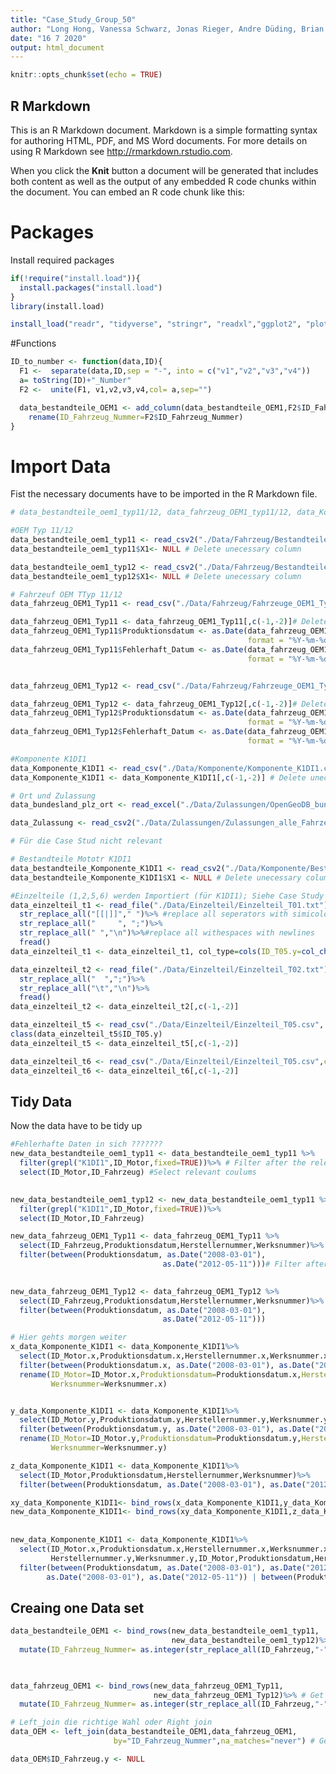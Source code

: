 ```yaml
---
title: "Case_Study_Group_50"
author: "Long Hong, Vanessa Schwarz, Jonas Rieger, Andre Düding, Brian Eiffert"
date: "16 7 2020"
output: html_document
---
```


```r
knitr::opts_chunk$set(echo = TRUE)
```

## R Markdown

This is an R Markdown document. Markdown is a simple formatting syntax for authoring HTML, PDF, and MS Word documents. For more details on using R Markdown see <http://rmarkdown.rstudio.com>.

When you click the **Knit** button a document will be generated that includes both content as well as the output of any embedded R code chunks within the document. You can embed an R code chunk like this:


# Packages
Install required packages

```r
if(!require("install.load")){
  install.packages("install.load")
}
library(install.load)

install_load("readr", "tidyverse", "stringr", "readxl","ggplot2", "plotly","lubridate", "data.table")
```
#Functions
```r
ID_to_number <- function(data,ID){
  F1 <-  separate(data,ID,sep = "-", into = c("v1","v2","v3","v4"))
  a= toString(ID)+"_Number"
  F2 <-  unite(F1, v1,v2,v3,v4,col= a,sep="")

  data_bestandteile_OEM1 <- add_column(data_bestandteile_OEM1,F2$ID_Fahrzeug_Nummer)%>%
    rename(ID_Fahrzeug_Nummer=F2$ID_Fahrzeug_Nummer)
}


```

# Import Data
Fist the necessary documents have to be imported in the R Markdown file.
```r
# data_bestandteile_oem1_typ11/12, data_fahrzeug_OEM1_typ11/12, data_Komponente_K1DI1

#OEM Typ 11/12
data_bestandteile_oem1_typ11 <- read_csv2("./Data/Fahrzeug/Bestandteile_Fahrzeuge_OEM1_Typ11.csv", col_types = cols(X1=col_integer(),ID_Karosserie=col_character(),ID_Schaltung=col_character(),ID_Sitze=col_character(),ID_Motor=col_character(),ID_Fahrzeug=col_character())) # Import data
data_bestandteile_oem1_typ11$X1<- NULL # Delete unecessary column

data_bestandteile_oem1_typ12 <- read_csv2("./Data/Fahrzeug/Bestandteile_Fahrzeuge_OEM1_Typ12.csv", col_types = cols(X1=col_integer(),ID_Karosserie=col_character(),ID_Schaltung=col_character(),ID_Sitze=col_character(),ID_Motor=col_character(),ID_Fahrzeug=col_character())) # Import data
data_bestandteile_oem1_typ12$X1<- NULL # Delete unecessary column

# Fahrzeuf OEM TTyp 11/12 
data_fahrzeug_OEM1_Typ11 <- read_csv("./Data/Fahrzeug/Fahrzeuge_OEM1_Typ11.csv", col_types = cols(X1= col_integer(),ID_Fahrzeug=col_character(),Produktionsdatum= col_character(),Herstellnumer= col_integer(), Fehlerhaft=col_skip(), Fehlerhaft_Datum=col_character(), Fehlerhaft_Fahrleistung=col_integer()))# Import data

data_fahrzeug_OEM1_Typ11 <- data_fahrzeug_OEM1_Typ11[,c(-1,-2)]# Delete unecessary column
data_fahrzeug_OEM1_Typ11$Produktionsdatum <- as.Date(data_fahrzeug_OEM1_Typ11$Produktionsdatum,
                                                     format = "%Y-%m-%d")# Transform col as date
data_fahrzeug_OEM1_Typ11$Fehlerhaft_Datum <- as.Date(data_fahrzeug_OEM1_Typ11$Fehlerhaft_Datum,
                                                     format = "%Y-%m-%d")# Transform col as date


data_fahrzeug_OEM1_Typ12 <- read_csv("./Data/Fahrzeug/Fahrzeuge_OEM1_Typ11.csv",col_types = cols(X1= col_integer(),ID_Fahrzeug=col_character(),Produktionsdatum= col_character(),Herstellnumer= col_integer(), Fehlerhaft=col_skip(), Fehlerhaft_Datum=col_character(), Fehlerhaft_Fahrleistung=col_integer()))# Import data

data_fahrzeug_OEM1_Typ12 <- data_fahrzeug_OEM1_Typ12[,c(-1,-2)]# Delete unecessary column
data_fahrzeug_OEM1_Typ12$Produktionsdatum <- as.Date(data_fahrzeug_OEM1_Typ12$Produktionsdatum,
                                                     format = "%Y-%m-%d") # Transform col as date
data_fahrzeug_OEM1_Typ12$Fehlerhaft_Datum <- as.Date(data_fahrzeug_OEM1_Typ12$Fehlerhaft_Datum,
                                                     format = "%Y-%m-%d") # Transform col as date

#Komponente K1DI1
data_Komponente_K1DI1 <- read_csv("./Data/Komponente/Komponente_K1DI1.csv", col_type=cols(ID_Motor.y=col_character(), Produktionsdatum.y=col_date(format=""), Herstellernummer.y=col_character(),Werksnummer.y=col_character(), Fehlerhaft.y = col_logical(), Fehlerhaft_Datum.y = col_date(format=""), Fehlerhaft_Fahrleistung.y = col_character(),ID_Motor= col_character(),Produktionsdatum=col_date(format=""),Herstellernummer=col_integer(),Werksnummer=col_integer()))# Import data
data_Komponente_K1DI1 <- data_Komponente_K1DI1[,c(-1,-2)] # Delete unecessary column

# Ort und Zulassung
data_bundesland_plz_ort <- read_excel("./Data/Zulassungen/OpenGeoDB_bundesland_plz_ort_de (1).xls", col_names = c("Bundesland","PLZ","Ort"))

data_Zulassung <- read_csv2("./Data/Zulassungen/Zulassungen_alle_Fahrzeuge.csv")

```

```r
# Für die Case Stud nicht relevant

# Bestandteile Mototr K1DI1
data_bestandteile_Komponente_K1DI1 <- read_csv2("./Data/Komponente/Bestandteile_Komponente_K1DI1.csv")# Import data
data_bestandteile_Komponente_K1DI1$X1 <- NULL # Delete unecessary column

#Einzelteile (1,2,5,6) werden Importiert (für K1DI1); Siehe Case Study Vorbereitung 
data_einzelteil_t1 <- read_file("./Data/Einzelteil/Einzelteil_T01.txt")%>%
  str_replace_all("[[|]]"," ")%>% #replace all seperators with simicolon 
  str_replace_all("     ", ";")%>%
  str_replace_all(" ","\n")%>%#replace all withespaces with newlines
  fread()
data_einzelteil_t1 <- data_einzelteil_t1, col_type=cols(ID_T05.y=col_character(),Produktionsdatum.y=col_date(format=""),Herstellernummer.y=col_character(),Werksnummer.y=col_character(),  Fehlerhaft.y = col_logical(), Fehlerhaft_Datum.y = col_date(format=""), Fehlerhaft_Fahrleistung.y = col_character())

data_einzelteil_t2 <- read_file("./Data/Einzelteil/Einzelteil_T02.txt")%>%
  str_replace_all("  ",";")%>%
  str_replace_all("\t","\n")%>%
  fread()
data_einzelteil_t2 <- data_einzelteil_t2[,c(-1,-2)]

data_einzelteil_t5 <- read_csv("./Data/Einzelteil/Einzelteil_T05.csv", col_type=cols(ID_T05.y=col_character(),Produktionsdatum.y=col_date(format=""),Herstellernummer.y=col_character(),Werksnummer.y=col_character(),  Fehlerhaft.y = col_logical(), Fehlerhaft_Datum.y = col_date(format=""), Fehlerhaft_Fahrleistung.y = col_character()))
class(data_einzelteil_t5$ID_T05.y)
data_einzelteil_t5 <- data_einzelteil_t5[,c(-1,-2)]

data_einzelteil_t6 <- read_csv("./Data/Einzelteil/Einzelteil_T05.csv",col_type=cols(ID_T05.y=col_character(),Produktionsdatum.y=col_date(format=""),Herstellernummer.y=col_character(),Werksnummer.y=col_character(),  Fehlerhaft.y = col_logical(), Fehlerhaft_Datum.y = col_date(format=""), Fehlerhaft_Fahrleistung.y = col_character()))
data_einzelteil_t6 <- data_einzelteil_t6[,c(-1,-2)]

```

## Tidy Data
Now the data have to be tidy up
```r
#Fehlerhafte Daten in sich ???????
new_data_bestandteile_oem1_typ11 <- data_bestandteile_oem1_typ11 %>%
  filter(grepl("K1DI1",ID_Motor,fixed=TRUE))%>% # Filter after the relevant motor for more information : https://www.rdocumentation.org/packages/dplyr/versions/0.7.8/topics/filter
  select(ID_Motor,ID_Fahrzeug) #Select relevant coulums
  

new_data_bestandteile_oem1_typ12 <- new_data_bestandteile_oem1_typ11 %>%
  filter(grepl("K1DI1",ID_Motor,fixed=TRUE))%>%
  select(ID_Motor,ID_Fahrzeug)

new_data_fahrzeug_OEM1_Typ11 <- data_fahrzeug_OEM1_Typ11 %>%
  select(ID_Fahrzeug,Produktionsdatum,Herstellernummer,Werksnummer)%>%
  filter(between(Produktionsdatum, as.Date("2008-03-01"),
                                  as.Date("2012-05-11")))# Filter after the relevant time period for more information: https://stackoverflow.com/questions/28335715/r-how-to-filter-subset-a-sequence-of-dates
  

new_data_fahrzeug_OEM1_Typ12 <- data_fahrzeug_OEM1_Typ12 %>%
  select(ID_Fahrzeug,Produktionsdatum,Herstellernummer,Werksnummer)%>%
  filter(between(Produktionsdatum, as.Date("2008-03-01"),
                                  as.Date("2012-05-11")))

# Hier gehts morgen weiter
x_data_Komponente_K1DI1 <- data_Komponente_K1DI1%>%
  select(ID_Motor.x,Produktionsdatum.x,Herstellernummer.x,Werksnummer.x)%>%
  filter(between(Produktionsdatum.x, as.Date("2008-03-01"), as.Date("2012-05-11")))%>%
  rename(ID_Motor=ID_Motor.x,Produktionsdatum=Produktionsdatum.x,Herstellernummer=Herstellernummer.x,
         Werksnummer=Werksnummer.x)


y_data_Komponente_K1DI1 <- data_Komponente_K1DI1%>%
  select(ID_Motor.y,Produktionsdatum.y,Herstellernummer.y,Werksnummer.y)%>%
  filter(between(Produktionsdatum.y, as.Date("2008-03-01"), as.Date("2012-05-11")))%>%
  rename(ID_Motor=ID_Motor.y,Produktionsdatum=Produktionsdatum.y,Herstellernummer=Herstellernummer.y,
         Werksnummer=Werksnummer.y)

z_data_Komponente_K1DI1 <- data_Komponente_K1DI1%>%
  select(ID_Motor,Produktionsdatum,Herstellernummer,Werksnummer)%>%
  filter(between(Produktionsdatum, as.Date("2008-03-01"), as.Date("2012-05-11")))

xy_data_Komponente_K1DI1<- bind_rows(x_data_Komponente_K1DI1,y_data_Komponente_K1DI1)
new_data_Komponente_K1DI1<- bind_rows(xy_data_Komponente_K1DI1,z_data_Komponente_K1DI1)
  
  
new_data_Komponente_K1DI1 <- data_Komponente_K1DI1%>%
  select(ID_Motor.x,Produktionsdatum.x,Herstellernummer.x,Werksnummer.x,ID_Motor.y,Produktionsdatum.y,
         Herstellernummer.y,Werksnummer.y,ID_Motor,Produktionsdatum,Herstellernummer,Werksnummer)%>%
  filter(between(Produktionsdatum, as.Date("2008-03-01"), as.Date("2012-05-11")) | between(Produktionsdatum.x,
        as.Date("2008-03-01"), as.Date("2012-05-11")) | between(Produktionsdatum, as.Date("2008-03-01"),  as.Date("2012-05-11")))


```
## Creaing one Data set
```r
data_bestandteile_OEM1 <- bind_rows(new_data_bestandteile_oem1_typ11, 
                                    new_data_bestandteile_oem1_typ12)%>% # Get one date set from Type 11 and type 12
  mutate(ID_Fahrzeug_Nummer= as.integer(str_replace_all(ID_Fahrzeug,"-","")))# Get integer value for later join

  

data_fahrzeug_OEM1 <- bind_rows(new_data_fahrzeug_OEM1_Typ11,
                                new_data_fahrzeug_OEM1_Typ12)%>% # Get one date set from Type 11 and type 12
  mutate(ID_Fahrzeug_Nummer= as.integer(str_replace_all(ID_Fahrzeug,"-","")))# Get integer value for later join    

# Left_join die richtige Wahl oder Right join
data_OEM <- left_join(data_bestandteile_OEM1,data_fahrzeug_OEM1,
                       by="ID_Fahrzeug_Nummer",na_matches="never") # Get Dataset to get engine and production date. Dealing with NA see: https://stackoverflow.com/questions/58454706/how-do-i-fix-error-stdbad-alloc-message-when-using-dplyr-full-join-to-join-3

data_OEM$ID_Fahrzeug.y <- NULL
```

